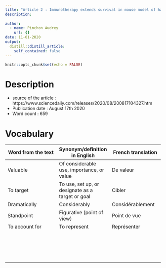 ```yaml
---
title: "Article 2 : Immunotherapy extends survival in mouse model of hard-to-treat breast cancer"
description: 
  
author:
  - name: Pinchon Audrey
    url: {}
date: 11-01-2020
output:
  distill::distill_article:
    self_contained: false
---
```


```r
knitr::opts_chunk$set(echo = FALSE)
```

# __Description__
- source of the article : https://www.sciencedaily.com/releases/2020/08/200817104327.htm
- Publication date : August 17th 2020
- Word count : 659

# __Vocabulary__
| Word from the text |Synonym/definition in English | French translation |
| --- | --- | --- |
| Valuable | Of considerable use, importance, or value | De valeur |
| To target | To use, set up, or designate as a target or goal | Cibler |
| Dramatically | Considerably | Considérablement |
| Standpoint | Figurative (point of view) | Point de vue |
| To account for | To represent | Représenter |
|     |     |     |
|     |     |     |
|     |     |     |
|     |     |     |
|     |     |     |
|     |     |     |
|     |     |     |
|     |     |     |
|     |     |     |
|     |     |     |
|     |     |     |
|     |     |     |
|     |     |     |
|     |     |     |
|     |     |     |
|     |     |     |
|     |     |     |



